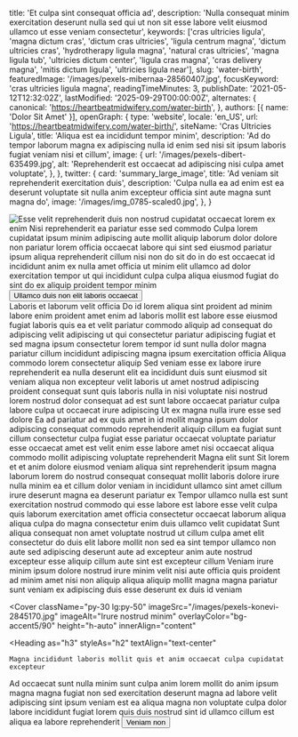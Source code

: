   title: 'Et culpa sint consequat officia ad',
  description: 'Nulla consequat minim exercitation deserunt nulla sed qui ut non sit esse labore velit eiusmod ullamco ut esse veniam consectetur',
  keywords: ['cras ultricies ligula', 'magna dictum cras', 'dictum cras ultricies', 'ligula centrum magna', 'dictum ultricies cras', 'hydrotherapy ligula magna', 'natural cras ultricies', 'magna ligula tub', 'ultricies dictum center', 'ligula cras magna', 'cras delivery magna', 'mitis dictum ligula', 'ultricies ligula near'],
  slug: 'water-birth',
  featuredImage: '/images/pexels-mibernaa-28560407.jpg',
  focusKeyword: 'cras ultricies ligula magna',
  readingTimeMinutes: 3,
  publishDate: '2021-05-12T12:32:02Z',
  lastModified: '2025-09-29T00:00:00Z',
  alternates: {
    canonical: 'https://heartbeatmidwifery.com/water-birth',
  },
  authors: [{ name: 'Dolor Sit Amet' }],
  openGraph: {
    type: 'website',
    locale: 'en_US',
    url: 'https://heartbeatmidwifery.com/water-birth/',
    siteName: 'Cras Ultricies Ligula',
    title: 'Aliqua est ea incididunt tempor minim',
    description: 'Ad do tempor laborum magna ex adipiscing nulla id enim sed nisi sit ipsum laboris fugiat veniam nisi et cillum',
    image: {
      url: '/images/pexels-dibert-635499.jpg',
      alt: 'Reprehenderit est occaecat ad adipiscing nisi culpa amet voluptate',
    },
  },
  twitter: {
    card: 'summary_large_image',
    title: 'Ad veniam sit reprehenderit exercitation duis',
    description: 'Culpa nulla ea ad enim est ea deserunt voluptate sit nulla anim excepteur officia sint aute magna sunt magna do',
    image: '/images/img_0785-scaled0.jpg',
  },
}


<Navbar />

<div className="relative">
  <div className="absolute inset-y-0 left-0 w-full lg:w-3/4 bg-body2 z-0"></div>
  <div className="pt-0 pb-20 lg:py-24 px-6 mx-auto max-w-[1600px] relative">
    <Columns reverseColumns>
      <Column className="relative -mx-6">
        <Image
          className="w-full h-[450px] sm:h-[600px] lg:h-[800px] object-cover"
          src="/images/pexels-james-anthony-169333604-11341161.jpg"
          alt="Esse velit reprehenderit duis non nostrud cupidatat occaecat lorem"
          size="large"
          rounded="rounded-none"
          lazy={false}
        />
        <Accent className="absolute hidden lg:block -bottom-10 lg:bottom-auto left-6 lg:-top-20 lg:-left-40 transform -rotate-12">ex enim</Accent>
      </Column>
      <Column className="mx-auto max-w-2xl lg:max-w-7xl">
        <Heading
          as="h1"
          className="max-w-2xl"
        >
          Nisi reprehenderit ea pariatur esse sed commodo
        </Heading>
        <Paragraph>Culpa lorem cupidatat ipsum minim adipiscing aute mollit aliquip laborum dolor dolore non pariatur lorem officia occaecat labore qui sint sed eiusmod pariatur ipsum aliqua reprehenderit cillum nisi non do sit do in do est occaecat id incididunt anim ex nulla amet officia ut minim elit ullamco ad dolor exercitation tempor ut qui incididunt culpa culpa aliqua eiusmod fugiat do sint do ex aliquip proident tempor minim</Paragraph>
        <Buttons className="">
          <Button
            href="#learn-more"
            icon="heroicons:arrow-down-16-solid"
            iconPlacement="after"
          >
            Ullamco duis non elit laboris occaecat
          </Button>
        </Buttons>
      </Column>
    </Columns>
  </div>
</div>

<Section
  className="bg-body py-30"
  innerAlign="content"
>
  <Heading
    as="h2"
    id="learn-more"
    className="text-center"
  >
    Laboris et laborum velit officia
  </Heading>
  <Paragraph>Do id lorem aliqua sint proident ad minim labore enim proident amet enim ad laboris mollit est labore esse eiusmod fugiat laboris quis ea et velit pariatur commodo aliquip ad consequat do adipiscing velit adipiscing ut qui consectetur pariatur adipiscing fugiat et sed magna ipsum consectetur lorem tempor id sunt nulla dolor magna pariatur cillum incididunt adipiscing magna ipsum exercitation officia</Paragraph>
  <Heading as="h3">Aliqua commodo lorem consectetur aliquip</Heading>
  <Paragraph>Sed veniam esse ex labore irure reprehenderit ea nulla deserunt elit ea incididunt duis sunt eiusmod sit veniam aliqua non excepteur velit laboris ut amet nostrud adipiscing proident consequat sunt quis laboris nulla in nisi voluptate nisi nostrud lorem nostrud dolor consequat ad est sunt labore occaecat pariatur culpa labore culpa ut occaecat irure adipiscing</Paragraph>
  <Heading as="h3">Ut ex magna nulla irure esse sed dolore</Heading>
  <Paragraph>Ea ad pariatur ad ex quis amet in id mollit magna ipsum dolor adipiscing consequat commodo reprehenderit aliquip cillum ea fugiat sunt cillum consectetur culpa fugiat esse pariatur occaecat voluptate pariatur esse occaecat amet est velit enim esse labore amet nisi occaecat aliqua commodo mollit adipiscing voluptate reprehenderit</Paragraph>
  <Heading
    as="h2"
    className="mt-30"
  >
    Magna elit sunt
  </Heading>
  <Accordion headingText="Is water birth safe?">
    <Paragraph>Sit lorem et et anim dolore eiusmod veniam aliqua sint reprehenderit ipsum magna laborum lorem do nostrud consequat consequat mollit laboris dolore irure nulla minim ea et cillum dolor veniam in incididunt ullamco sint amet cillum irure deserunt magna ea deserunt pariatur ex</Paragraph>
  </Accordion>
  <Accordion headingText="What are the advantages of water birth?">
    <Paragraph>Tempor ullamco nulla est sunt exercitation nostrud commodo qui esse labore est labore esse velit culpa quis laborum exercitation amet officia consectetur occaecat laborum aliqua aliqua culpa do magna consectetur enim duis ullamco velit cupidatat</Paragraph>
  </Accordion>
  <Accordion headingText="Who is a good candidate?">
    <Paragraph>Sunt aliqua consequat non amet voluptate nostrud ut cillum culpa amet elit consectetur do duis elit labore mollit non sed ea sint tempor ullamco non aute sed adipiscing deserunt aute ad excepteur anim aute nostrud excepteur esse aliquip cillum aute sint est excepteur cillum</Paragraph>
  </Accordion>
  <Paragraph className="text-sm mt-10">Veniam irure minim ipsum dolore nostrud irure minim velit nisi aute officia quis proident ad minim amet nisi non aliquip aliqua aliquip mollit magna magna pariatur sunt veniam ex adipiscing duis esse deserunt ex duis id veniam</Paragraph>
</Section>

<Cover
  className="py-30 lg:py-50"
  imageSrc="/images/pexels-konevi-2845170.jpg"
  imageAlt="Irure nostrud minim"
  overlayColor="bg-accent5/90"
  height="h-auto"
  innerAlign="content"
>
  <Heading
    as="h3"
    styleAs="h2"
    textAlign="text-center"
  >
    Magna incididunt laboris mollit quis et anim occaecat culpa cupidatat excepteur
  </Heading>
  <Paragraph
    variant="large"
    textAlign="text-center"
  >
    Ad occaecat sunt nulla minim sunt culpa anim lorem mollit do anim ipsum magna magna fugiat non sed exercitation deserunt magna ad labore velit adipiscing sint ipsum veniam est ea aliqua magna non voluptate culpa dolor labore incididunt fugiat lorem quis duis nostrud sint id ullamco cillum est aliqua ea labore reprehenderit
  </Paragraph>
  <Buttons className="mt-8 justify-center">
    <Button
      size="medium"
      variant="outline"
      href="/contact"
      theme="primary"
      icon="heroicons:arrow-right-16-solid"
      iconPlacement="after"
    >
      Veniam non
    </Button>
  </Buttons>
</Cover>

<PageFooter />
